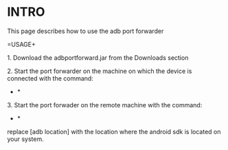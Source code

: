 =INTRO=

This page describes how to use the adb port forwarder

=USAGE+

1.  Download the adbportforward.jar from the Downloads section

2.  Start the port forwarder on the machine on which the device is connected with the command: 

*{{{java -jar adbportforward.jar server adblocation=[adb location]}}}*

3. Start the port forwader on the remote machine with the command:

*{{{java -jar adbportforward.jar client adblocation=[adb location] remotehost=[ip of machine to which android device is connected]}}}*

replace [adb location] with the location where the android sdk is located on your system.